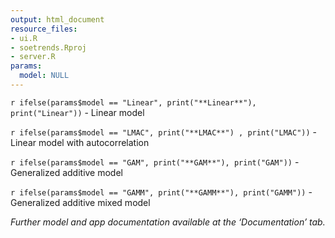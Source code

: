 ```yaml
---
output: html_document
resource_files:
- ui.R
- soetrends.Rproj
- server.R
params:
  model: NULL
---
```



`r ifelse(params$model == "Linear", print("**Linear**"), print("Linear"))` - Linear model

`r ifelse(params$model == "LMAC", print("**LMAC**") , print("LMAC"))` - Linear model with autocorrelation

`r ifelse(params$model == "GAM", print("**GAM**"), print("GAM"))` - Generalized additive model

`r ifelse(params$model == "GAMM", print("**GAMM**"), print("GAMM"))` - Generalized additive mixed model

*Further model and app documentation available at the 'Documentation' tab.* 
